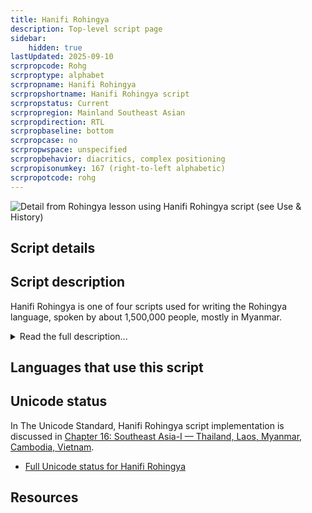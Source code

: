 ```yaml
---
title: Hanifi Rohingya
description: Top-level script page
sidebar:
    hidden: true
lastUpdated: 2025-09-10
scrpropcode: Rohg
scrproptype: alphabet
scrpropname: Hanifi Rohingya
scrpropshortname: Hanifi Rohingya script
scrpropstatus: Current
scrpropregion: Mainland Southeast Asian
scrpropdirection: RTL
scrpropbaseline: bottom
scrpropcase: no
scrpropwspace: unspecified
scrpropbehavior: diacritics, complex positioning
scrpropisonumkey: 167 (right-to-left alphabetic)
scrpropotcode: rohg
---
```



![](../images/rohg-sample.jpg "Detail from Rohingya lesson using Hanifi Rohingya script (see Use & History)")

## Script details

<ScriptDetails />

## Script description

Hanifi Rohingya is one of four scripts used for writing the Rohingya language, spoken by about 1,500,000 people, mostly in Myanmar.

<details>
<summary>Read the full description...</summary>There are also significant Rohingya-speaking refugee communities in Bangladesh and Thailand.

The Rohingya language has been written in the [Arabic](/scrlang/scripts/arab) script for over 200 years, during which time it has also been written in [Myanmar](/scrlang/scripts/mymr) and a modified Latin script known as Rohingyalish. Around 1960, Rohingya scholars began to see a need for a unique writing system which reflected their own language, and Molana Hanif created the Hanifi Rohingya script.

Hanifi Rohingya is an alphabet written from right to left. The shapes of the characters are based on the Arabic script (though the character shapes in Hanifi Rohingya are not contextual as they are in Arabic), with some influence from Latin and Myanmar. The script is written with twenty-eight consonants, each containing an inherent _a_ vowel, five vowels, and one vowel carrier letter. There is also a separate letter for marking nasalization of vowels.

Rohingya is a tonal language, contrasting oral vs nasal, long vs. short, and falling vs rising tones. Three tone marks exist in the script, which are written above the vowel letter. There is also a diacritic, _shadda_, which marks geminate (long) consonants, and a sign, _sukun_, for indicating the absence of the inherent vowel. Two consonants have alternate final forms; /m/ is always written with its final form at the end of a word instead of with the _ma_ + _sukun_ sequence, and /l/ can be written at the end of a word either with its final form or with the _la_ + _sukun_ sequence.

There is a full set of decimal digits from 0-9, which are written from left to right.
</details>

## Languages that use this script

<WsList script='Rohg' wsMax='5' />

## Unicode status

In The Unicode Standard, Hanifi Rohingya script implementation is discussed in [Chapter 16: Southeast Asia-I — Thailand, Laos, Myanmar, Cambodia, Vietnam](https://www.unicode.org/versions/latest/core-spec/chapter-16/#G73728).

- [Full Unicode status for Hanifi Rohingya](/scrlang/unicode/rohg-unicode)



## Resources

<ScriptResources detailSummary='seemore' />

